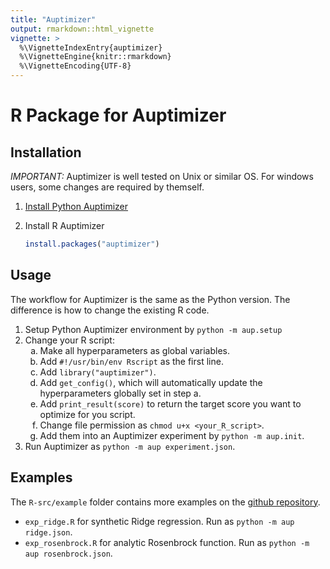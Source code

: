 ```yaml
---
title: "Auptimizer"
output: rmarkdown::html_vignette
vignette: >
  %\VignetteIndexEntry{auptimizer}
  %\VignetteEngine{knitr::rmarkdown}
  %\VignetteEncoding{UTF-8}
---
```



# R Package for Auptimizer

## Installation

*IMPORTANT:*  Auptimizer is well tested on Unix or similar OS.  For windows users, some changes are required by themself.

1. [Install Python Auptimizer](https://github.com/LGE-ARC-AdvancedAI/auptimizer)
2. Install R Auptimizer

    ```R
    install.packages("auptimizer")
    ```

## Usage

The workflow for Auptimizer is the same as the Python version.  The difference is how to change the existing R code.

1. Setup Python Auptimizer environment by `python -m aup.setup`
2. Change your R script:
   a. Make all hyperparameters as global variables.
   b. Add `#!/usr/bin/env Rscript` as the first line.
   c. Add `library("auptimizer")`.
   d. Add `get_config()`, which will automatically update the hyperparameters globally set in step a.
   e. Add `print_result(score)` to return the target score you want to optimize for you script.
   f. Change file permission as `chmod u+x <your_R_script>`.
   g. Add them into an Auptimizer experiment by `python -m aup.init`.
3. Run Auptimizer as `python -m aup experiment.json`.

## Examples

The `R-src/example` folder contains more examples on the [github repository](https://github.com/LGE-ARC-AdvancedAI/auptimizer/).

+ `exp_ridge.R` for synthetic Ridge regression. Run as `python -m aup ridge.json`.
+ `exp_rosenbrock.R` for analytic Rosenbrock function. Run as `python -m aup rosenbrock.json`.

